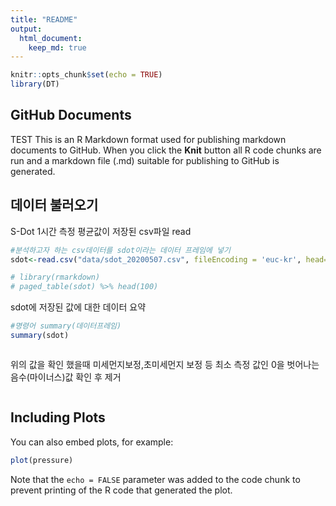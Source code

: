 ```yaml
---
title: "README"
output: 
  html_document:
    keep_md: true
---
```



```r

knitr::opts_chunk$set(echo = TRUE)
library(DT)
```

## GitHub Documents
TEST
This is an R Markdown format used for publishing markdown documents to GitHub. When you click the **Knit** button all R code chunks are run and a markdown file (.md) suitable for publishing to GitHub is generated.

## 데이터 불러오기

S-Dot 1시간 측정 평균값이 저장된 csv파일 read
```r
#분석하고자 하는 csv데이터를 sdot이라는 데이터 프레임에 넣기 
sdot<-read.csv("data/sdot_20200507.csv", fileEncoding = 'euc-kr', head=TRUE, check.names=FALSE) 

```


```r
# library(rmarkdown)
# paged_table(sdot) %>% head(100)
```



sdot에 저장된 값에 대한 데이터 요약 
```r
#명령어 summary(데이터프레임)
summary(sdot) 



```
위의 값을 확인 했을때 미세먼지보정,초미세먼지 보정 등 최소 측정 값인 0을 벗어나는 음수(마이너스)값 확인 후 제거  

```r
```

## Including Plots

You can also embed plots, for example:

```r
plot(pressure)
```

Note that the `echo = FALSE` parameter was added to the code chunk to prevent printing of the R code that generated the plot.
